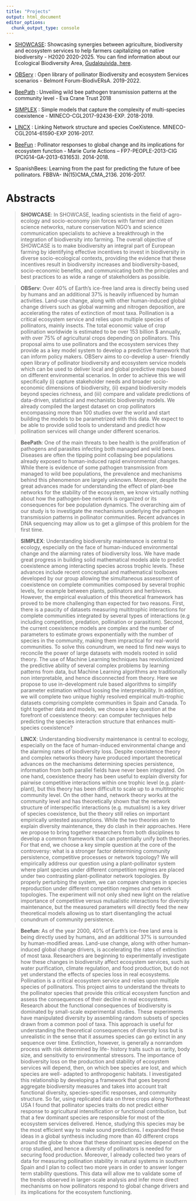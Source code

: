 ```yaml
---
title: "Projects"
output: html_document
editor_options: 
  chunk_output_type: console
---
```


- [SHOWCASE](https://showcase-project.eu/): Showcasing synergies between agriculture, biodiversity and ecosystem services to help farmers capitalizing on native biodiversity - H2020 2020-2025. You can find information about our Ecological Biodiversity Area, [Gudalquivida, here](eba.html).

- [OBServ](observ.html) : Open library of pollinator Biodiversity and ecosystem Services scenarios - Belmont Forum-BiodivERsA. 2019-2022.

- [BeePath](https://www.evacranetrust.org/page/unveiling-wild-bee-pathogen-transmission-patterns-at-the-community-level) : Unveiling wild bee pathogen transmission patterns at the community level - Eva Crane Trust 2018

- [SIMPLEX](simplex_lincx.html) : Simple models that capture the complexity of multi-species coexistence - MINECO-CGL2017-92436-EXP. 2018-2019.

- [LINCX](simplex_lincx.html) : Linking Network structure and species CoeXistence. MINECO-CGL2014-61590-EXP 2016-2017.

- [BeeFun](beefun.html) : Pollinator responses to global change and its implications for ecosystem function - Marie Curie Actions – FP7-PEOPLE-2013-CIG (PCIG14-GA-2013-631653). 2014-2018. 

- SpanishBees: Learning from the past for predicting the future of bee pollinators. FBBVA- IN(15)CMA_CMA_2136. 2016-2017.  

# Abstracts  

> **SHOWCASE**: In SHOWCASE, leading scientists in the field of agro-ecology and socio-economy join forces with farmer and citizen science networks, nature conservation NGO’s and science communication specialists to achieve a breakthrough in the integration of biodiversity into farming. The overall objective of SHOWCASE is to make biodiversity an integral part of European farming by identifying effective incentives to invest in biodiversity in diverse socio-ecological contexts, providing the evidence that these incentives result in biodiversity increases and biodiversity-based, socio-economic benefits, and communicating both the principles and best practices to as wide a range of stakeholders as possible.

> **OBServ**: Over 40% of Earth's ice-free land area is directly being used by humans and an additional 37% is heavily influenced by human activities. Land-use change, along with other human-induced global change drivers such as global warming and nitrogen deposition, are accelerating the rates of extinction of most taxa. Pollination is a critical ecosystem service and relies upon multiple species of pollinators, mainly insects. The total economic value of crop pollination worldwide is estimated to be over 153 billion $ annually, with over 75% of agricultural crops depending on pollinators. This proposal aims to use pollinators and the ecosystem services they provide as a key model system to develop a predictive framework that can inform policy makers. OBServ aims to co-develop a user- friendly open library of pollinator biodiversity and ecosystem service models which can be used to deliver local and global predictive maps based on different environmental scenarios. In order to achieve this we will specifically (i) capture stakeholder needs and broader socio-economic dimensions of biodiversity, (ii) expand biodiversity models beyond species richness, and (iii) compare and validate predictions of data-driven, statistical and mechanistic biodiversity models. We already compiled the largest dataset on crop pollinators encompassing more than 100 studies over the world and start building the models to be parametrized with this data. We expect to be able to provide solid tools to understand and predict how pollination services will change under different scenarios.

> **BeePath**: One of the main threats to bee health is the proliferation of pathogens and parasites infecting both managed and wild bees. Diseases are often the tipping point collapsing bee populations already exposed to human-induced rapid environmental changes. While there is evidence of some pathogen transmission from managed to wild bee populations, the prevalence and mechanisms behind this phenomenon are largely unknown. Moreover, despite the great advances made for understanding the effect of plant-bee networks for the stability of the ecosystem, we know virtually nothing about how the pathogen-bee network is organized or its consequences for bee population dynamics. The overarching aim of our study is to investigate the mechanisms underlying the pathogen transmission patterns in pollinator communities. Recent advances in DNA sequencing may allow us to get a glimpse of this problem for the first time.

> **SIMPLEX**: Understanding biodiversity maintenance is central to ecology, especially on the face of human-induced environmental change and the alarming rates of biodiversity loss. We have made great progress in building solid mathematical models able to predict coexistence among interacting species across trophic levels. These advances include recent conceptual and mathematical toolboxes developed by our group allowing the simultaneous assessment of coexistence on complete communities composed by several trophic levels, for example between plants, pollinators and herbivores. However, the empirical evaluation of this theoretical framework has proved to be more challenging than expected for two reasons. First, there is a paucity of datasets measuring multitrophic interactions for complete communities integrated by several types of interactions (e.g including competition, predation, pollination or parasitism). Second, the current coexistence models are complex and the number of parameters to estimate grows exponentially with the number of species in the community, making them impractical for real-world communities. To solve this conundrum, we need to find new ways to reconcile the power of large datasets with models rooted in solid theory. The use of Machine Learning techniques has revolutionized the predictive ability of several complex problems by learning patterns from data, but Machine Learning algorithms are traditionally non interpretable, and hence disconnected from theory. Here we propose to use in-development rule based algorithms to simplify parameter estimation without loosing the interpretability. In addition, we will complete two unique highly resolved empirical multi-trophic datasets comprising complete communities in Spain and Canada. To tight together data and models, we choose a key question at the forefront of coexistence theory: can computer techniques help predicting the species interaction structure that enhances multi-species coexistence?

> **LINCX**: Understanding biodiversity maintenance is central to ecology, especially on the face of human-induced environmental change and the alarming rates of biodiversity loss. Despite coexistence theory and complex networks theory have produced important theoretical advances on the mechanisms determining species persistence, information from both parallel fields have never been integrated. On one hand, coexistence theory has been useful to explain diversity for pairwise competitive interactions within one trophic level (e.g. plant-plant), but this theory has been difficult to scale up to a multitrophic community level. On the other hand, network theory works at the community level and has theoretically shown that the network structure of interspecific interactions (e.g. mutualism) is a key driver of species coexistence, but the theory still relies on important empirically untested assumptions. While the two theories aim to explain diversity maintenance, they do clash in their approaches. Here we propose to bring together researchers from both disciplines to develop a common framework that can potentially unify both theories. For that end, we choose a key simple question at the core of the controversy: what is a stronger factor determining community persistence, competitive processes or network topology? We will empirically address our question using a plant-pollinator system where plant species under different competition regimes are placed under two contrasting plant-pollinator network topologies. By properly perturbing the system, we can compare changes in species reproduction under different competition regimes and network topologies. The experiment will not only shed new light on the relative importance of competitive versus mutualistic interactions for diversity maintenance, but the measured parameters will directly feed the new theoretical models allowing us to start disentangling the actual conundrum of community persistence.

> **Beefun**: As of the year 2000, 40% of Earth’s ice-free land area is being directly used by humans, and an additional 37% is surrounded by human-modified areas. Land-use change, along with other human-induced global change drivers, is accelerating the rates of extinction of most taxa. Researchers are beginning to experimentally investigate how these changes in biodiversity affect ecosystem services, such as water purification, climate regulation, and food production, but do not yet understand the effects of species loss in real ecosystems. Pollination is a critical ecosystem service and relies upon multiple species of pollinators. This project aims to understand the threats to the pollinator species that provide this critical ecosystem function and assess the consequences of their decline in real ecosystems. Research about the functional consequences of biodiversity is dominated by small-scale experimental studies. These experiments have manipulated diversity by assembling random subsets of species drawn from a common pool of taxa. This approach is useful for understanding the theoretical consequences of diversity loss but is unrealistic in the sense that it assumes species can go extinct in any sequence over time. Extinction, however, is generally a nonrandom process with risk determined by life- history traits such as rarity, body size, and sensitivity to environmental stressors. The importance of biodiversity loss on the production and stability of ecosystem services will depend, then, on which bee species are lost, and which species are well- adapted to anthropogenic habitats. I investigated this relationship by developing a framework that goes beyond aggregate biodiversity measures and takes into account trait functional diversity, species-specific responses, and community structure. So far, using replicated data on three crops along Northeast USA I found that pollinator species traits do not predict either response to agricultural intensification or functional contribution, but that a few dominant species are responsible for most of the ecosystem services delivered. Hence, studying this species may be the most efficient way to make sound predictions. I expanded these ideas in a global synthesis including more than 40 different crops around the globe to show that these dominant species depend on the crop studied, and hence a diversity of pollinators is needed for securing food production. Moreover, I already collected two years of data for measuring pollination stability in natural systems in southern Spain and I plan to collect two more years in order to answer longer term stability questions. This data will allow me to validate some of the trends observed in larger-scale analysis and infer more direct mechanisms on how pollinators respond to global change drivers and its implications for the ecosystem functioning.